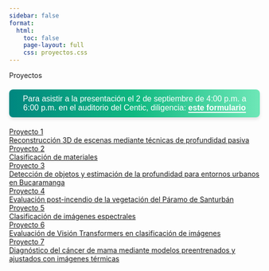 ```yaml
---
sidebar: false
format:
  html:
    toc: false
    page-layout: full
    css: proyectos.css
---
```

<div class="page-title">Proyectos</div>

<div style="
    background: linear-gradient(90deg, #008780, #10b981, #6ee7b7);
    color: white;
    text-align: center;
    padding: 10px;
    margin: 20px 0;
    border-radius: 8px;
    box-shadow: 0 4px 6px rgba(0, 0, 0, 0.1);
    font-family: 'Poppins', sans-serif;
">
<p style="margin: 0; font-size: 16px;">
  Para asistir a la presentación el 2 de septiembre de 4:00 p.m. a 6:00 p.m. en el auditorio del Centic, diligencia:
    <a href="https://forms.gle/ACnyCE1dsgj7nJX97" target="_blank" style="
        color: #ffffff;
        text-decoration: none;
        font-weight: bold;
        border-bottom: 2px solid #ffffff;
        transition: border-bottom 0.3s;
    ">este formulario</a>
</p>
</div>

```{=html}

<div class="container">
 <div class="palette">
 <div class="color project1">
 <a href="/proyectos/proyecto1.html">
 <div class="content">
 <div class="title">Proyecto 1</div>
 <div class="description">Reconstrucción 3D de escenas mediante técnicas de profundidad pasiva</div>
 </div>
 </a>
 </div>
 <div class="color project2">
 <a href="#">
 <div class="content">
 <div class="title">Proyecto 2</div>
 <div class="description">Clasificación de materiales</div>
 </div>
 </a>
 </div>
 <div class="color project3">
 <a href="http://google.com">
 <div class="content">
 <div class="title">Proyecto 3</div>
 <div class="description">Detección de objetos y estimación de la profundidad para entornos urbanos en Bucaramanga</div>
 </div>
 </a>
 </div>
 <div class="color project4">
 <a href="#">
 <div class="content">
 <div class="title">Proyecto 4</div>
 <div class="description">Evaluación post-incendio de la vegetación del Páramo de Santurbán</div>
 </div>
 </a>
 </div>
 <div class="color project5">
 <a href="#">
 <div class="content">
 <div class="title">Proyecto 5</div>
 <div class="description">Clasificación de imágenes espectrales</div>
 </div>
 </a>
 </div>
 <div class="color project6">
 <a href="#">
 <div class="content">
 <div class="title">Proyecto 6</div>
 <div class="description">Evaluación de Visión Transformers en clasificación de imágenes</div>
 </div>
 </a>
 </div>
 <div class="color project7">
 <a href="#">
 <div class="content">
 <div class="title">Proyecto 7</div>
 <div class="description">Diagnóstico del cáncer de mama mediante modelos preentrenados y ajustados con imágenes térmicas</div>
 </div>
 </a>
 </div>
 </div>
</div>




```